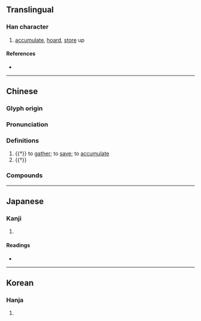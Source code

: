 {{character info}}
==Translingual==

===Han character===
{{Han char|rn=9|rad=人|as=19|sn=21|four=24286|canj=OHUC|ids=⿰亻贊}}

# [[accumulate]], [[hoard]], [[store]] up

====References====
* {{Han ref|kx=0121.400|dkj=01315|dj=0257.040|hdz=10239.040|uh=5139|ud=20793|bh=F5C1|bd=62913}}

----

==Chinese==
{{zh-forms|alt=儧|s=𰃆}}

===Glyph origin===
{{Han etym|儧}}

===Pronunciation===
{{zh-pron
|m=zǎn
|m-s=
|dg=
|c=zaan2,zyun2
|c-t=
|g=
|h=pfs=
|j=
|mb=
|md=
|mn=chán
|mn-t=
|w=
|x=
|mc=y
|oc=
|cat=v
}}

===Definitions===
{{zh-hanzi}}

# {{†}} to [[gather]]; to [[save]]; to [[accumulate]]
# {{†}} {{zh-alt-form|趲|to [[hasten]]}}

===Compounds===
{{zh-der|儹積|儹錢|積儹}}

----

==Japanese==

===Kanji===
{{ja-kanji|grade=|rs=人19}}

# {{rfdef|ja|sort=人19}}

====Readings====
* {{ja-readings|on=さん|kun=あつ-める, あつ-まる}}

----

==Korean==

===Hanja===
{{ko-hanja|hangeul=찬|rv=chan|mr=ch'an}}

# {{rfdef|ko|sort=人19}}